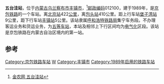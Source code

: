 {{noteTA
|1=zh-cn:始发车次; zh-hk:列車班次;
|2=zh-cn:车次; zh-hk:班次;
}}
{{Infobox China railway station
|车站名称 = 五台洼站
|车站名称拼音 = Wutaiwa
|车站地址 = [[内蒙古自治区|内蒙古]][[乌兰察布市|乌兰察布市]][[丰镇市|丰镇市]]
|归属 = [[呼和浩特铁路局|呼和浩特铁路局]]集宁车务段
|车站等级 = [[五等站_(中铁)|五等站]]
|线路 = [[京包铁路|京包铁路]]
|使用状态 = 已撤销
}}
'''五台洼站'''，位于[[内蒙古自治区|内蒙古]][[乌兰察布市|乌兰察布市]][[丰镇市|丰镇市]]，<ref>[http://ww.agri.com.cn/railway/2029.htm 金农网 五台洼站]{{Dead link|date=2018年6月 |bot=InternetArchiveBot |fix-attempted=no }}</ref>[[邮政编码|邮政编码]]012100，建于1989年，是[[京包铁路|京包铁路]]的一个车站。离[[北京站|北京站]]422[[公里|公里]]，离[[包头站|包头站]]410公里。距上行车站[[堡子湾站|堡子湾站]]9公里，距下行车站[[丰镇站|丰镇站]]5公里。该站隶属[[呼和浩特铁路局|呼和浩特铁路局]]集宁车务段。不办理客运业务和货运业务，为[[五等站_(中铁)|五等车站]]，本站及相邻上下行区间均为[[电气化|电气化]]区段。该站是京包铁路在内蒙古自治区境内的第一站。

==参考==
{{reflist|1}}

{{start rail box}}
{{s-inop|[[堡子湾站|堡子湾站]]}}
{{s-line|[[京包铁路|京包铁路]]}}
{{s-inop|[[丰镇站|丰镇站]]}}
{{end box}}
{{京包铁路}}
{{铁路车站小作品}}
{{内蒙古小作品}}

[[Category:京包铁路车站|Category:京包铁路车站]]
[[Category:乌兰察布市铁路车站|W]]
[[Category:丰镇市|Category:丰镇市]]
[[Category:1989年启用的铁路车站|Category:1989年启用的铁路车站]]